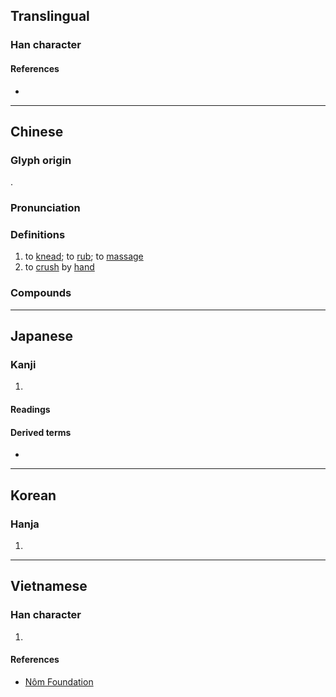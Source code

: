 {{character info/new}}
==Translingual==

===Han character===
{{Han char|rn=64|rad=手|as=09|sn=12|four=57094|canj=QNHD|ids=⿰扌柔}}

====References====
* {{Han ref|kx=0441.100|dkj=12332|dj=0792.050|hdz=31926.100|uh=63C9|ud=25545|bh=B47C|bd=46204}}

----

==Chinese==
{{zh-forms}}

===Glyph origin===
{{Han etym}}
{{Han compound|手|柔|ls=psc|c1=s|c2=p|t1=hand}}.

===Pronunciation===
{{zh-pron
|m=róu
|ma=y
|m-s=
|c=jau4,jau6
|c-t=
|g=
|h=pfs=
|j=
|mb=
|md=
|mn=xm,qz,tp:liû/kh,zz:jiû
|mn-t=
|w=3nyieu
|x=
|mc=y
|oc=y
|cat=v
}}

===Definitions===
{{zh-hanzi}}

# to [[knead]]; to [[rub]]; to [[massage]]
# to [[crush]] by [[hand]]

===Compounds===
{{zh-der|心癢難揉|揉弦|揉捻|揉著癢處|撫揉|矯揉|揉眵抹淚|揉搓|摑打撾揉|搓揉|撾耳揉腮|磨揉遷革|矯揉造作|挹淚揉眵|抹淚揉眵|揉輪|揉雜|揉揉|揉合|掰開揉碎}}

{{zh-cat|Intermediate}}

----

==Japanese==

===Kanji===
{{ja-kanji|grade=|rs=手09}}

# {{defn|lang=ja|sort=手09}}

====Readings====
{{ja-readings
|goon=にゅう<にう
|kanon=じゅう<じう
|kun=も-む, も-める
}}

====Derived terms====
* {{ja-r|揉み上げ|もみあげ}}

----

==Korean==

===Hanja===
{{ko-hanja|hangeul=유|eumhun=|rv=yu|mr=yu|y=yu}}

# {{defn|lang=ko|sort=手09}}

----

==Vietnamese==

===Han character===
{{vi-hantu|rs=手09|nhu}}

# {{defn|lang=vi|sort=手09}}

====References====
* [http://nomfoundation.org/common/nom_details.php?codepoint=63c9 Nôm Foundation]